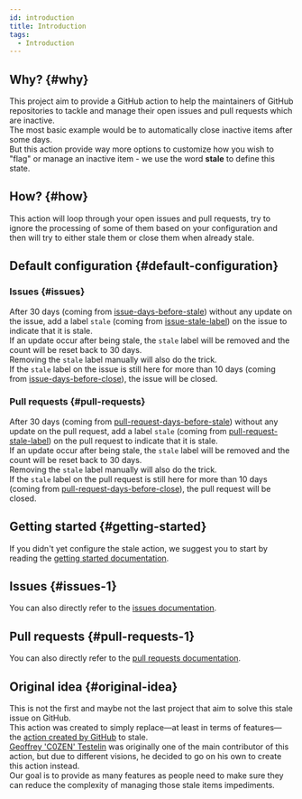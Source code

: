 ```yaml
---
id: introduction
title: Introduction
tags:
  - Introduction
---
```


## Why? {#why}

This project aim to provide a GitHub action to help the maintainers of GitHub repositories to tackle and manage their open issues and pull requests which are inactive.  
The most basic example would be to automatically close inactive items after some days.  
But this action provide way more options to customize how you wish to "flag" or manage an inactive item - we use the word **stale** to define this state.

## How? {#how}

This action will loop through your open issues and pull requests, try to ignore the processing of some of them based on your configuration and then will try to either stale them or close them when already stale.

## Default configuration {#default-configuration}

### Issues {#issues}

After 30 days (coming from [issue-days-before-stale](issues/issue-days-before-stale-option)) without any update on the issue, add a label `stale` (coming from [issue-stale-label](issues/issue-stale-label-option)) on the issue to indicate that it is stale.  
If an update occur after being stale, the `stale` label will be removed and the count will be reset back to 30 days.  
Removing the `stale` label manually will also do the trick.  
If the `stale` label on the issue is still here for more than 10 days (coming from [issue-days-before-close](issues/issue-days-before-close-option)), the issue will be closed.

### Pull requests {#pull-requests}

After 30 days (coming from [pull-request-days-before-stale](pull-requests/pull-request-days-before-stale-option)) without any update on the pull request, add a label `stale` (coming from [pull-request-stale-label](pull-requests/pull-request-stale-label-option)) on the pull request to indicate that it is stale.  
If an update occur after being stale, the `stale` label will be removed and the count will be reset back to 30 days.  
Removing the `stale` label manually will also do the trick.  
If the `stale` label on the pull request is still here for more than 10 days (coming from [pull-request-days-before-close](pull-requests/pull-request-days-before-close-option)), the pull request will be closed.

## Getting started {#getting-started}

If you didn't yet configure the stale action, we suggest you to start by reading the [getting started documentation](getting-started/workflow-creation).

## Issues {#issues-1}

You can also directly refer to the [issues documentation](issues/all-issues-options).

## Pull requests {#pull-requests-1}

You can also directly refer to the [pull requests documentation](pull-requests/all-pull-requests-options).

## Original idea {#original-idea}

This is not the first and maybe not the last project that aim to solve this stale issue on GitHub.  
This action was created to simply replace—at least in terms of features—the [action created by GitHub](https://github.com/actions/stale) to stale.  
[Geoffrey 'C0ZEN' Testelin](https://github.com/C0ZEN) was originally one of the main contributor of this action, but due to different visions, he decided to go on his own to create this action instead.  
Our goal is to provide as many features as people need to make sure they can reduce the complexity of managing those stale items impediments.
